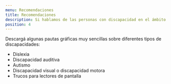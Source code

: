 ```yaml
---
menu: Recomendaciones
title: Recomendaciones
description: Si hablamos de las personas con discapacidad en el ámbito de las tecnologías de la información y la comunicación es necesario considerar el aspecto legislativo.
position: 4
---
```


Descargá algunas pautas gráficas muy sencillas sobre diferentes tipos de discapacidades:

- Dislexia
- Discapacidad auditiva
- Autismo
- Discapacidad visual o discapacidad motora
- Trucos para lectores de pantalla
